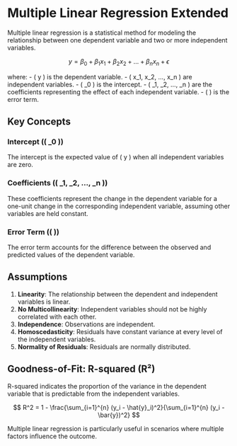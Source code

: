 # Multiple Linear Regression Extended

Multiple linear regression is a statistical method for modeling the relationship between one dependent variable and two or more independent variables.

$$ y = \beta_0 + \beta_1x_1 + \beta_2x_2 + ... + \beta_nx_n + \epsilon $$

where:
- \( y \) is the dependent variable.
- \( x_1, x_2, ..., x_n \) are independent variables.
- \( \beta_0 \) is the intercept.
- \( \beta_1, \beta_2, ..., \beta_n \) are the coefficients representing the effect of each independent variable.
- \( \epsilon \) is the error term.

## Key Concepts

### Intercept (\( \beta_0 \))
The intercept is the expected value of \( y \) when all independent variables are zero.

### Coefficients (\( \beta_1, \beta_2, ..., \beta_n \))
These coefficients represent the change in the dependent variable for a one-unit change in the corresponding independent variable, assuming other variables are held constant.

### Error Term (\( \epsilon \))
The error term accounts for the difference between the observed and predicted values of the dependent variable.

## Assumptions
1. **Linearity**: The relationship between the dependent and independent variables is linear.
2. **No Multicollinearity**: Independent variables should not be highly correlated with each other.
3. **Independence**: Observations are independent.
4. **Homoscedasticity**: Residuals have constant variance at every level of the independent variables.
5. **Normality of Residuals**: Residuals are normally distributed.

## Goodness-of-Fit: R-squared (R²)
R-squared indicates the proportion of the variance in the dependent variable that is predictable from the independent variables.

$$ R^2 = 1 - \frac{\sum_{i=1}^{n} (y_i - \hat{y}_i)^2}{\sum_{i=1}^{n} (y_i - \bar{y})^2} $$

Multiple linear regression is particularly useful in scenarios where multiple factors influence the outcome.
